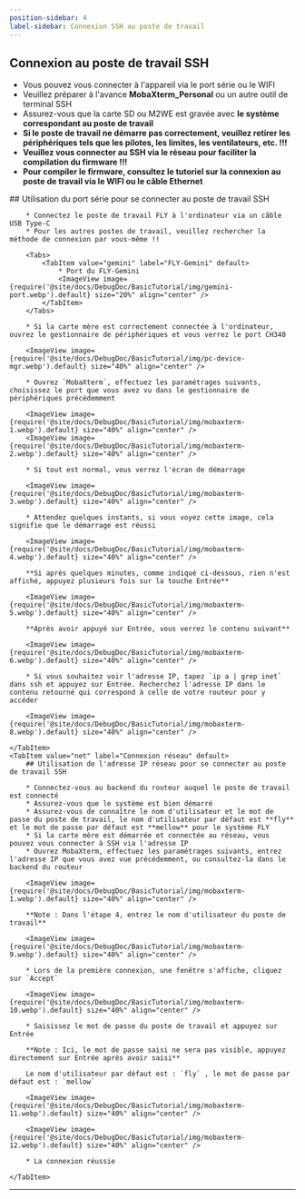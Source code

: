 ```yaml
---
position-sidebar: 4
label-sidebar: Connexion SSH au poste de travail
---
```


## Connexion au poste de travail SSH

* Vous pouvez vous connecter à l'appareil via le port série ou le WIFI
* Veuillez préparer à l'avance **MobaXterm_Personal** ou un autre outil de terminal SSH
* Assurez-vous que la carte SD ou M2WE est gravée avec **le système correspondant au poste de travail**
* **Si le poste de travail ne démarre pas correctement, veuillez retirer les périphériques tels que les pilotes, les limites, les ventilateurs, etc. !!!**
* **Veuillez vous connecter au SSH via le réseau pour faciliter la compilation du firmware !!!**
* **Pour compiler le firmware, consultez le tutoriel sur la connexion au poste de travail via le WIFI ou le câble Ethernet**

<Tabs>
    <TabItem value="serial" label="Connexion par port série" default>
        ## Utilisation du port série pour se connecter au poste de travail SSH

        * Connectez le poste de travail FLY à l'ordinateur via un câble USB Type-C
        * Pour les autres postes de travail, veuillez rechercher la méthode de connexion par vous-même !!

        <Tabs>
            <TabItem value="gemini" label="FLY-Gemini" default>
                * Port du FLY-Gemini
                <ImageView image={require('@site/docs/DebugDoc/BasicTutorial/img/gemini-port.webp').default} size="20%" align="center" />
            </TabItem>
        </Tabs>

        * Si la carte mère est correctement connectée à l'ordinateur, ouvrez le gestionnaire de périphériques et vous verrez le port CH340

        <ImageView image={require('@site/docs/DebugDoc/BasicTutorial/img/pc-device-mgr.webp').default} size="40%" align="center" />

        * Ouvrez `MobaXterm`, effectuez les paramétrages suivants, choisissez le port que vous avez vu dans le gestionnaire de périphériques précédemment

        <ImageView image={require('@site/docs/DebugDoc/BasicTutorial/img/mobaxterm-1.webp').default} size="40%" align="center" />
        <ImageView image={require('@site/docs/DebugDoc/BasicTutorial/img/mobaxterm-2.webp').default} size="40%" align="center" />

        * Si tout est normal, vous verrez l'écran de démarrage

        <ImageView image={require('@site/docs/DebugDoc/BasicTutorial/img/mobaxterm-3.webp').default} size="40%" align="center" />

        * Attendez quelques instants, si vous voyez cette image, cela signifie que le démarrage est réussi

        <ImageView image={require('@site/docs/DebugDoc/BasicTutorial/img/mobaxterm-4.webp').default} size="40%" align="center" />

        **Si après quelques minutes, comme indiqué ci-dessous, rien n'est affiché, appuyez plusieurs fois sur la touche Entrée**

        <ImageView image={require('@site/docs/DebugDoc/BasicTutorial/img/mobaxterm-5.webp').default} size="40%" align="center" />

        **Après avoir appuyé sur Entrée, vous verrez le contenu suivant**

        <ImageView image={require('@site/docs/DebugDoc/BasicTutorial/img/mobaxterm-6.webp').default} size="40%" align="center" />

        * Si vous souhaitez voir l'adresse IP, tapez `ip a | grep inet` dans ssh et appuyez sur Entrée. Recherchez l'adresse IP dans le contenu retourné qui correspond à celle de votre routeur pour y accéder

        <ImageView image={require('@site/docs/DebugDoc/BasicTutorial/img/mobaxterm-8.webp').default} size="40%" align="center" />

    </TabItem>
    <TabItem value="net" label="Connexion réseau" default>
        ## Utilisation de l'adresse IP réseau pour se connecter au poste de travail SSH

        * Connectez-vous au backend du routeur auquel le poste de travail est connecté
        * Assurez-vous que le système est bien démarré
        * Assurez-vous de connaître le nom d'utilisateur et le mot de passe du poste de travail, le nom d'utilisateur par défaut est **fly** et le mot de passe par défaut est **mellow** pour le système FLY
        * Si la carte mère est démarrée et connectée au réseau, vous pouvez vous connecter à SSH via l'adresse IP
        * Ouvrez MobaXterm, effectuez les paramétrages suivants, entrez l'adresse IP que vous avez vue précédemment, ou consultez-la dans le backend du routeur

        <ImageView image={require('@site/docs/DebugDoc/BasicTutorial/img/mobaxterm-1.webp').default} size="40%" align="center" />

        **Note : Dans l'étape 4, entrez le nom d'utilisateur du poste de travail**

        <ImageView image={require('@site/docs/DebugDoc/BasicTutorial/img/mobaxterm-9.webp').default} size="40%" align="center" />

        * Lors de la première connexion, une fenêtre s'affiche, cliquez sur `Accept`

        <ImageView image={require('@site/docs/DebugDoc/BasicTutorial/img/mobaxterm-10.webp').default} size="40%" align="center" />

        * Saisissez le mot de passe du poste de travail et appuyez sur Entrée

        **Note : Ici, le mot de passe saisi ne sera pas visible, appuyez directement sur Entrée après avoir saisi**

        Le nom d'utilisateur par défaut est : `fly` , le mot de passe par défaut est : `mellow`

        <ImageView image={require('@site/docs/DebugDoc/BasicTutorial/img/mobaxterm-11.webp').default} size="40%" align="center" />

        <ImageView image={require('@site/docs/DebugDoc/BasicTutorial/img/mobaxterm-12.webp').default} size="40%" align="center" />

        * La connexion réussie

    </TabItem>
</Tabs>

----